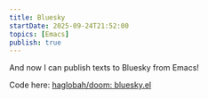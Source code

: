```yaml
---
title: Bluesky
startDate: 2025-09-24T21:52:00
topics: [Emacs]
publish: true
---
```


And now I can publish texts to Bluesky from Emacs!

Code here: [haglobah/doom: bluesky.el](https://github.com/haglobah/doom/blob/444e2079faac47eb33703b66eec1d1443049be81/packages/bluesky.el#L1)
